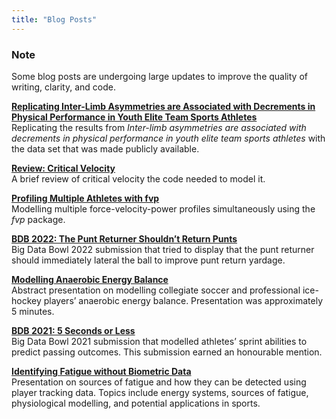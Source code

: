 ---
title: "Blog Posts"
---

<!-- [**Estimating Caloric Expenditure During a Marathon**](marathon-kcal-expend.qmd)\ -->
<!-- Using fabricated data, we can estimate caloric expenditure of a marathon runner. Estimates are derived from estimates of the runner's oxygen utilization and their metabolic energy.  -->
<!-- \ -->
<!-- \ -->

<!-- [**Identifying the Lactate Threshold Using Splines**](la-threshold.qmd)\ -->
<!-- Using publicly available lactate threshold testing data, we are able to use different machine learning techniques to identify an athlete's lactate threshold and critical power.  -->

### Note
Some blog posts are undergoing large updates to improve the quality of writing, clarity, and code. 

[**Replicating Inter-Limb Asymmetries are Associated with Decrements in Physical Performance in Youth Elite Team Sports Athletes**](asym-vs-performance.qmd)\
Replicating the results from *Inter-limb asymmetries are associated with decrements in physical performance in youth elite team sports athletes* with the data set 
that was made publicly available.

[**Review: Critical Velocity**](critical-speed.qmd)\
A brief review of critical velocity the code needed to model it. 

[**Profiling Multiple Athletes with fvp**](fvp-split-apply-combine.qmd)\
Modelling multiple force-velocity-power profiles simultaneously using the *fvp* package.

[**BDB 2022: The Punt Returner Shouldn't Return Punts**](bdb-22.qmd)\
Big Data Bowl 2022 submission that tried to display that the punt returner should immediately lateral the ball to improve punt return yardage. 

[**Modelling Anaerobic Energy Balance**](d-prime-balance-presentation.qmd)\
Abstract presentation on modelling collegiate soccer and professional ice-hockey players' anaerobic energy balance. Presentation was approximately 5 minutes. 

<!-- [**Modelling Cardiac Drift**](cardiac-drift.qmd)\ -->
<!-- Try to predict the increase of an athlete's heart rate over time during maintained aerobic conditioning. -->

<!-- [**Cleaning Catapult Data**](clean-catapult-data.qmd)\ -->
<!-- Catapult data usually has meta-data at the top of the .csv file. This blog show you how to efficiently reading and cleaning Catapult data into R. A custom function is also provided at the bottom of the blog for easy replication. -->

[**BDB 2021: 5 Seconds or Less**](bdb-21.qmd)\
Big Data Bowl 2021 submission that modelled athletes' sprint abilities to predict passing outcomes. This submission earned an honourable mention.

[**Identifying Fatigue without Biometric Data**](fatigue-detection-presentation.qmd)\
Presentation on sources of fatigue and how they can be detected using player tracking data. Topics include energy systems, sources of fatigue, physiological modelling, and potential applications in sports. 

\
\
